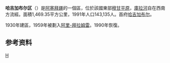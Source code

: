 {{Infobox settlement
| other_name                   = Hajigabul District
| type                   = [[阿塞拜疆行政区划|区]]
| image_map              = Hajigabul District in Azerbaijan 2021.svg
| map_caption            = 在阿塞拜疆的位置
| parts_type             = 定居点<ref name="preslib">{{cite web |url=https://files.preslib.az/projects/azerbaijan/gl2.pdf |title=İnzibati-ərazi vahidləri |author=<!--Not stated--> |date= |website=preslib.az |publisher= |access-date=28 February 2021 |quote= |archive-date=2021-05-12 |archive-url=https://web.archive.org/web/20210512173320/https://files.preslib.az/projects/azerbaijan/gl2.pdf |dead-url=no }}</ref>
| parts = 31
| established_title      = 建立
| established_date       = 1990-04-24
| subdivision_type       = [[国家|国家]]
| subdivision_name       = {{flag|Azerbaijan}}
| subdivision_type1      = [[阿塞拜疆行政区划|经济区]]
| subdivision_name1      = {{tsl|en|Aran Economic Region||Aran}}
| population_as_of       = {{tsl|en|Census in Azerbaijan||2020}}
| population_total       = 77 027
| population_footnotes   = <ref name="statgov">{{cite web |url=https://www.stat.gov.az/source/demoqraphy/ap/az/population_2020.zip |title=Population of Azerbaijan |author=<!--Not stated--> |date= |website=stat.gov.az |publisher=[[阿塞拜疆国家统计委员会|State Statistics Committee]] |access-date=22 February 2021 |quote= |archive-date=2020-06-30 |archive-url=https://web.archive.org/web/20200630134755/https://www.stat.gov.az/source/demoqraphy/ap/az/population_2020.zip |dead-url=no }}</ref>
| area_total_km2         = 1600
| population_density_km2 = auto
| postal_code            = 2400
| seat_type              = 首府
| seat                   = [[哈吉加布尔|哈吉加布尔]]
| timezone               = [[阿塞拜疆标准时间|AZT]]
| utc_offset             = +4
| website                = {{URL|haciqabul-ih.gov.az}}
}}
'''哈吉加布尔区'''（{{lang-az|Hacıqabul rayonu}}）是[[阿塞拜疆|阿塞拜疆]]的一個區，位於該國東部[[穆甘平原|穆甘平原]]，[[庫拉河|庫拉河]]自在西南方流經。面積1,469.35平方公里，1991年人口143,135人。首府[[哈吉加布尔|哈吉加布尔]]。

1930年建區，1959年被劃入[[阿里-拜拉姆雷|阿里-拜拉姆雷]]。1990年恢復。

==参考资料==
{{refs}}

{{coord|display=title}}
{{亞塞拜然行政區劃}}
{{normdaten}}

[[Category:阿塞拜疆行政區劃|H]]
{{Azerbaijan-geo-stub}}